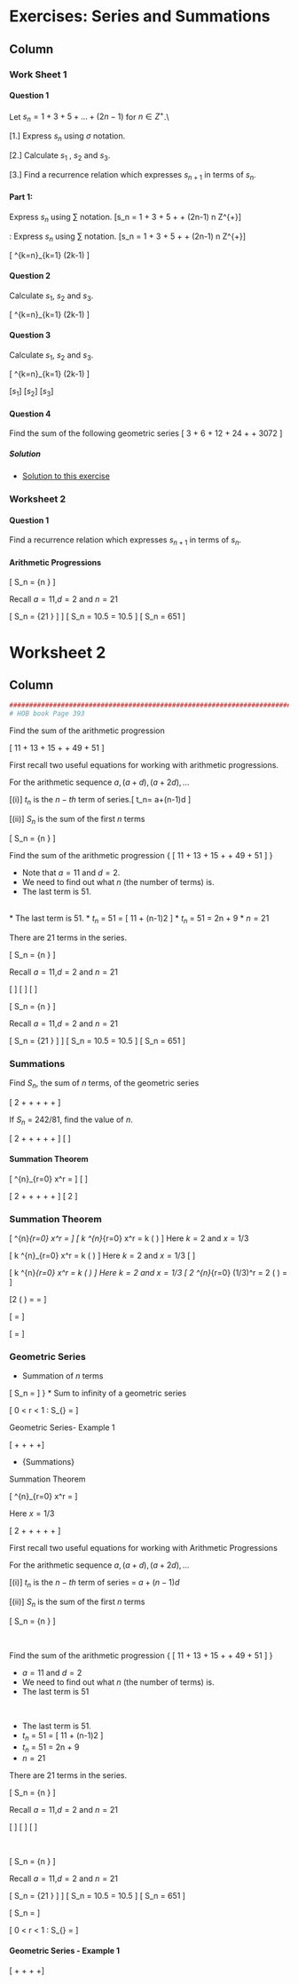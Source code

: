 Exercises: Series and Summations {data-navmenu="Exercises"}
==================================

Column {.tabset}
-----------------------------

### Work Sheet 1

#### Question 1

Let $s_n = 1 + 3 + 5 + \ldots + (2n-1)$ for $n \in Z^{+}$.\\

[1.] Express $s_n$ using $\sigma$ notation.

[2.] Calculate $s_1$ , $s_2$ and $s_3$.

[3.] Find a recurrence relation which expresses $s_{n+1}$ in terms of $s_n$.


#### Part 1: 
Express $s_n$ using $\sum$ notation.
\[s_n = 1 + 3 + 5 + \ldots + (2n-1) \mbox{   for }n \in Z^{+}\]


\textbf{Part 1}: Express $s_n$ using $\sum$ notation.
\[s_n = 1 + 3 + 5 + \ldots + (2n-1) \mbox{   for }n \in Z^{+}\]



\[ \sum^{k=n}_{k=1} (2k-1) \]


#### Question 2

Calculate $s_1$, $s_2$ and $s_3$.



\[  \sum^{k=n}_{k=1} (2k-1) \]



#### Question 3

Calculate $s_1$, $s_2$ and $s_3$.



\[  \sum^{k=n}_{k=1} (2k-1) \]


[$s_1$]
[$s_2$]
[$s_3$]


#### Question 4

Find the sum of the following geometric series
\[ 3 + 6 + 12 + 24 + \ldots + 3072 \]

<h5> Solution</h5>

* <a href="https://youtu.be/q6cYD8Ohgno">Solution to this exercise</a>

### Worksheet 2

#### Question 1

Find a recurrence relation which expresses $s_{n+1}$ in terms of $s_n$.


#### Arithmetic Progressions

\[ S_n  = {n \over 2} \left[ 2a+(n-1)d \right] \]

Recall $a=11$,$d=2$ and $n=21$

\[ S_n  = {21 \over 2} \left[ (2.11) +[(21-1)2] \right] \]
\[ S_n  = 10.5 \left[ 22 + 40 \right]  = 10.5 \times 62\]
\[ S_n  = 651 \] 


Worksheet 2 {data-navmenu="Exercises"}
==================================

Column {.tabset}
-----------------------------

```r
#############################################################################################
# HOB book Page 393
```

Find the sum of the arithmetic progression


\[ 11 + 13 + 15 + \ldots + 49 + 51 \]


First recall two useful equations for working with arithmetic progressions.
<br>

For the arithmetic sequence $a,(a+d) ,(a+2d), \ldots$


[(i)] $t_n$ is the $n-th$ term of series.\[ t_n= a+(n-1)d \]

[(ii)] $S_n$ is the sum of the first $n$ terms

\[ S_n  = {n \over 2} \left[ 2a+(n-1)d \right] \]




Find the sum of the arithmetic progression
{
\[ 11 + 13 + 15 + \dots + 49 + 51 \]
}

* Note that $a=11$ and $d=2$.
* We need to find out what $n$ (the number of terms) is.
* The last term is $51$.


<br>
* The last term is $51$.
* $t_n$ = 51 = [ 11 + (n-1)2 ] 
* $t_n$ = 51 = 2n + 9
* $n=21$

There are 21 terms in the series.


\[ S_n  = {n \over 2} \left[ 2a+(n-1)d \right] \]

Recall $a=11$,$d=2$ and $n=21$

\[ \phantom{S_n  = {21 \over 2} \left[ (2.11) +[(21-1)2] \right]} \]
\[ \phantom{S_n  = 10.5 \left[ 22 + 40 \right]  = 10.5 \times 62}\]
\[ \phantom{S_n  = 651} \] 

<p>
\[ S_n  = {n \over 2} \left[ 2a+(n-1)d \right] \]

Recall $a=11$,$d=2$ and $n=21$


\[ S_n  = {21 \over 2} \left[ (2.11) +[(21-1)2] \right] \]
\[ S_n  = 10.5 \left[ 22 + 40 \right]  = 10.5 \times 62\]
\[ S_n  = 651 \] 




### Summations

Find $S_n$, the sum of $n$ terms, of the geometric series

\[  2 + \frac{2}{3} + \frac{2}{3^2} + \frac{2}{3^3} +  \ldots + \frac{2}{3^{n-1}} \]

If $S_n$ = 242/81, find the value of $n$.

\[  2 + \frac{2}{3} + \frac{2}{3^2} + \frac{2}{3^3} +  \ldots + \frac{2}{3^{n-1}} \]
\[ \phantom{ 2 \times \left[ 1 + \frac{1}{3} + \frac{1}{3^2} + \frac{1}{3^3} +  \ldots + \frac{1}{3^{n-1}}   \right]  } \]


#### Summation Theorem

\[ \sum^{n}_{r=0} x^r = \frac{x^{n+1}-1}{x-1} \]
\[ \phantom{k \sum^{n}_{r=0} x^r = k \frac{x^{n+1}-1}{x-1}  } \]
\phantom{Here $k=2$ and $x = 1/3$ }

\[  2 + \frac{2}{3} + \frac{2}{3^2} + \frac{2}{3^3} +  \ldots + \frac{2}{3^{n-1}} \]
\[  2 \times \left[ 1 + \frac{1}{3} + \frac{1}{3^2} + \frac{1}{3^3} +  \ldots + \frac{1}{3^{n-1}}   \right] \]

### Summation Theorem

\[ \sum^{n}_{r=0} x^r = \frac{x^{n+1}-1}{x-1} \]
\[ k  \sum^{n}_{r=0} x^r  =  k \left( \frac{x^{n+1}-1}{x-1} \right) \]
Here $k=2$ and $x = 1/3$ 

\[ k  \sum^{n}_{r=0} x^r  =  k \left( \frac{x^{n+1}-1}{x-1} \right) \]
Here $k=2$ and $x = 1/3$ 
\[  \phantom{ 2  \sum^{n}_{r=0} (1/3)^r  =  2 \left( \frac{(1/3)^{n+1}-1}{(1/3)-1} \right) } \]


\[ k  \sum^{n}_{r=0} x^r  =  k \left( \frac{x^{n+1}-1}{x-1} \right) \]
Here $k=2$ and $x = 1/3$ 
\[  2  \sum^{n}_{r=0} (1/3)^r  =  2 \left( \frac{(1/3)^{n+1}-1}{(1/3)-1} \right)  = \frac{242}{81} \]

\[2 \left( \frac{(1/3)^{n+1}-1}{(1/3)-1} \right)  = \frac{-3}{4} \left[ (1/3)^{n+1}-1 \right]  = \frac{242}{81} \]

\[ \frac{-3}{4} \left[ (1/3)^{n+1}-1 \right]  = \frac{242}{81} \]

\[  \left[ (1/3)^{n+1}-1 \right]  =  \frac{-4}{3} \times \frac{242}{81} \]


### Geometric Series


\textbf{Important Equations}

* Summation of $n$ terms


\[ S_n = \frac{a(1-r)^n}{1-r} \]
}
* Sum to infinity of a geometric series


\[ \mbox{ when } 0 < r < 1 : S_{\infty} = \frac{a}{1-r} \]


Geometric Series- Example 1


\[ \frac{1}{2} + \frac{1}{4} + \frac{1}{8} +  \frac{1}{16} +\ldots  \]




- {Summations}

Summation Theorem

\[ \sum^{n}_{r=0} x^r = \frac{x^{n+1}-1}{x-1} \]

Here $x = 1/3$

\[  2 + \frac{2}{3} + \frac{2}{3^2} + \frac{2}{3^3} +  \ldots + \frac{2}{3^{n-1}} \]



First recall two useful equations for working with Arithmetic Progressions

For the arithmetic sequence $a,(a+d) ,(a+2d), \ldots$


[(i)] $t_n$ is the $n-th$ term of series = $a+(n-1)d$

[(ii)] $S_n$ is the sum of the first $n$ terms

\[ S_n  = {n \over 2} \left[ 2a+(n-1)d \right] \]

<br>

Find the sum of the arithmetic progression
{
\[ 11 + 13 + 15 + \dots + 49 + 51 \]
}


* $a=11$ and $d=2$
* We need to find out what $n$ (the number of terms) is.
* The last term is $51$

<br>


* The last term is $51$.
* $t_n$ = 51 = [ 11 + (n-1)2 ] 
* $t_n$ = 51 = 2n + 9
* $n=21$

There are 21 terms in the series.

\[ S_n  = {n \over 2} \left[ 2a+(n-1)d \right] \]

Recall $a=11$,$d=2$ and $n=21$


\[ \phantom{S_n  = {21 \over 2} \left[ (2.11) +[(21-1)2] \right]} \]
\[ \phantom{S_n  = 10.5 \left[ 22 + 40 \right]  = 10.5 \times 62}\]
\[ \phantom{S_n  = 651} \] 

<br>


\[ S_n  = {n \over 2} \left[ 2a+(n-1)d \right] \]

Recall $a=11$,$d=2$ and $n=21$


\[ S_n  = {21 \over 2} \left[ (2.11) +[(21-1)2] \right] \]
\[ S_n  = 10.5 \left[ 22 + 40 \right]  = 10.5 \times 62\]
\[ S_n  = 651 \] 



\[ S_n = \frac{a(1-r)^n}{1-r} \]


\[ \mbox{ when } 0 < r < 1 : S_{\infty} = \frac{a}{1-r} \]

#### Geometric Series - Example 1


\[ \frac{1}{2} + \frac{1}{4} + \frac{1}{8} +  \frac{1}{16} +\ldots  \]







